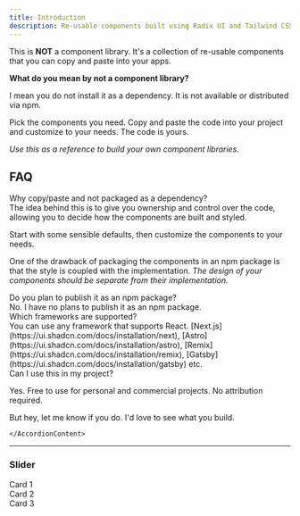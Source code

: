 ```yaml
---
title: Introduction
description: Re-usable components built using Radix UI and Tailwind CSS.
---
```




This is **NOT** a component library. It's a collection of re-usable components that you can copy and paste into your apps.

**What do you mean by not a component library?**

I mean you do not install it as a dependency. It is not available or distributed via npm.

Pick the components you need. Copy and paste the code into your project and customize to your needs. The code is yours.

_Use this as a reference to build your own component libraries._

## FAQ


<AccordionRoot behavior="multi" collapsible animated>

<AccordionItem value="faq-1">
  <div class="flex">
    <AccordionTrigger>
      Why copy/paste and not packaged as a dependency?
    </AccordionTrigger>
	</div>
  <AccordionContent>
The idea behind this is to give you ownership and control over the code, allowing you to decide how the components are built and styled.

Start with some sensible defaults, then customize the components to your needs.

One of the drawback of packaging the components in an npm package is that the style is coupled with the implementation. _The design of your components should be separate from their implementation._

  </AccordionContent>
</AccordionItem>

<AccordionItem value="faq-2">
  <div class="flex">
    <AccordionTrigger>
      Do you plan to publish it as an npm package?
    </AccordionTrigger>
  </div>
  <AccordionContent>
    No. I have no plans to publish it as an npm package.
  </AccordionContent>
</AccordionItem>

<AccordionItem value="faq-3">
  <div class="flex">
    <AccordionTrigger>Which frameworks are supported?</AccordionTrigger>
  </div>
  <AccordionContent>
    You can use any framework that supports React.
    [Next.js](https://ui.shadcn.com/docs/installation/next),
    [Astro](https://ui.shadcn.com/docs/installation/astro),
    [Remix](https://ui.shadcn.com/docs/installation/remix),
    [Gatsby](https://ui.shadcn.com/docs/installation/gatsby) etc.
  </AccordionContent>
</AccordionItem>

  <AccordionItem value="faq-4">
    <div class="flex">
      <AccordionTrigger>
      Can I use this in my project?
      </AccordionTrigger>
    </div>
      <AccordionContent>

Yes. Free to use for personal and commercial projects. No attribution required.

But hey, let me know if you do. I'd love to see what you build.

    </AccordionContent>

  </AccordionItem>

</AccordionRoot>

<hr/>

### Slider

<Slider>
  <div class="bg-white">Card 1</div>
  <div class="bg-red-200">Card 2</div>
  <div class="bg-blue-200">Card 3</div>
</Slider>